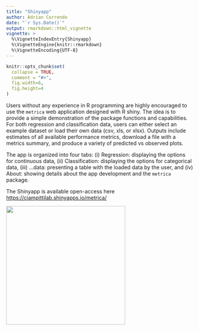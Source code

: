 ---
title: "Shinyapp"
author: Adrian Correndo
date: "`r Sys.Date()`"
output: rmarkdown::html_vignette
vignette: >
  %\VignetteIndexEntry{Shinyapp}
  %\VignetteEngine{knitr::rmarkdown}
  %\VignetteEncoding{UTF-8}
---

```{r, include = FALSE}
knitr::opts_chunk$set(
  collapse = TRUE,
  comment = "#>",
  fig.width=6, 
  fig.height=4
)
```

Users without any experience in R programming are highly encouraged to use the `metrica` web application designed with R shiny. The idea is to provide a simple demonstration of the package functions and capabilities. For both regression and classification data, users can either select an example dataset or load their own data (csv, xls, or xlsx). Outputs include estimates of all available performance metrics, download a file with a metrics summary, and produce a variety of predicted vs observed plots. <br/>

The app is organized into four tabs: (i) Regression: displaying the options for continuous data, (ii) Classification: displaying the options for categorical data, (iii) ...data: presenting a table with the loaded data by the user, and (iv) About: showing details about the app development and the `metrica` package. <br/>

The Shinyapp is available open-access here [https://ciampittilab.shinyapps.io/metrica/](https://ciampittilab.shinyapps.io/metrica/)

<img src="../man/figures/shinyapp.png" align="center" height="320" style="float:center; height:320px;"/>

